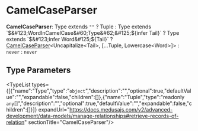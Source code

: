 
# CamelCaseParser

 **CamelCaseParser**: Type extends `""` ? Tuple : Type extends \`$&#123;WordInCamelCase&#60;Type&#62;&#125;$&#123;infer Tail&#125;\` ? Type extends \`$&#123;infer Word&#125;$&#123;Tail&#125;\` ? [CamelCaseParser](page.mdx)&#60;Uncapitalize&#60;Tail&#62;, [...Tuple, Lowercase&#60;Word&#62;]&#62; : `never` : `never`

## Type Parameters

<TypeList types={[{"name":"Type","type":"`object`","description":"","optional":true,"defaultValue":"","expandable":false,"children":[]},{"name":"Tuple","type":"readonly `any`[]","description":"","optional":true,"defaultValue":"","expandable":false,"children":[]}]} expandUrl="https://docs.medusajs.com/v2/advanced-development/data-models/manage-relationships#retrieve-records-of-relation" sectionTitle="CamelCaseParser"/>
